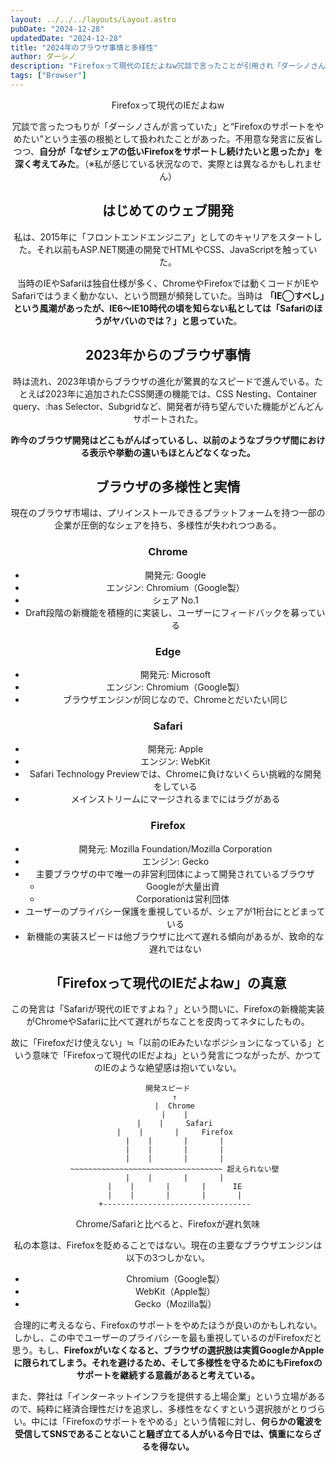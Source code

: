 ```yaml
---
layout: ../../../layouts/Layout.astro
pubDate: "2024-12-28"
updatedDate: "2024-12-28"
title: "2024年のブラウザ事情と多様性"
author: ダーシノ
description: "Firefoxって現代のIEだよねw冗談で言ったことが引用され「ダーシノさんが言っていた」とFirefoxのサポートをやめたいという主張の根拠として扱われてしまうことがあった。不用意な発言に反省しつつ、ブラウザの多様性について向き合ったので、せっかくなので昨今のブラウザ事情とその重要性について語りたい。（※私が感じている状況なので、実際とは異なるかもしれません）"
tags: ["Browser"]
---
```



<Header {...frontmatter} />

Firefoxって現代のIEだよねw

冗談で言ったつもりが「ダーシノさんが言っていた」と“Firefoxのサポートをやめたい”という主張の根拠として扱われたことがあった。不用意な発言に反省しつつ、**自分が「なぜシェアの低いFirefoxをサポートし続けたいと思ったか」を深く考えてみた**。（※私が感じている状況なので、実際とは異なるかもしれません）

## はじめてのウェブ開発

私は、2015年に「フロントエンドエンジニア」としてのキャリアをスタートした。それ以前もASP.NET関連の開発でHTMLやCSS、JavaScriptを触っていた。

当時のIEやSafariは独自仕様が多く、ChromeやFirefoxでは動くコードがIEやSafariではうまく動かない、という問題が頻発していた。当時は **「IE◯すべし」という風潮があったが、IE6〜IE10時代の頃を知らない私としては「Safariのほうがヤバいのでは？」と思っていた**。

## 2023年からのブラウザ事情

時は流れ、2023年頃からブラウザの進化が驚異的なスピードで進んでいる。たとえば2023年に追加されたCSS関連の機能では、CSS Nesting、Container query、:has Selector、Subgridなど、開発者が待ち望んでいた機能がどんどんサポートされた。

**昨今のブラウザ開発はどこもがんばっているし、以前のようなブラウザ間における表示や挙動の違いもほとんどなくなった。**

## ブラウザの多様性と実情

現在のブラウザ市場は、プリインストールできるプラットフォームを持つ一部の企業が圧倒的なシェアを持ち、多様性が失われつつある。

### Chrome
- 開発元: Google
- エンジン: Chromium（Google製）
- シェア No.1
- Draft段階の新機能を積極的に実装し、ユーザーにフィードバックを募っている

### Edge
- 開発元: Microsoft
- エンジン: Chromium（Google製）
- ブラウザエンジンが同じなので、Chromeとだいたい同じ

### Safari
- 開発元: Apple
- エンジン: WebKit
- Safari Technology Previewでは、Chromeに負けないくらい挑戦的な開発をしている
- メインストリームにマージされるまでにはラグがある

### Firefox
- 開発元: Mozilla Foundation/Mozilla Corporation
- エンジン: Gecko
- 主要ブラウザの中で唯一の非営利団体によって開発されているブラウザ
  - Googleが大量出資
  - Corporationは営利団体
- ユーザーのプライバシー保護を重視しているが、シェアが1桁台にとどまっている
- 新機能の実装スピードは他ブラウザに比べて遅れる傾向があるが、致命的な遅れではない


## 「Firefoxって現代のIEだよねw」の真意

この発言は「Safariが現代のIEですよね？」という問いに、Firefoxの新機能実装がChromeやSafariに比べて遅れがちなことを皮肉ってネタにしたもの。

故に「Firefoxだけ使えない」≒「以前のIEみたいなポジションになっている」という意味で「Firefoxって現代のIEだよね」という発言につながったが、かつてのIEのような絶望感は抱いていない。

<figure>

```
開発スピード
   ↑
   |  Chrome
   |    |
   |    |     Safari
   |    |       |     Firefox
   |    |       |       |
   |    |       |       |
   |    |       |       |
   ~~~~~~~~~~~~~~~~~~~~~~~~~~~~~~~~~~ 超えられない壁
   |    |       |       |
   |    |       |       |      IE
   |    |       |       |       |
   +---------------------------------
```

  <figcaption>Chrome/Safariと比べると、Firefoxが遅れ気味</figcaption>
</figure>

私の本意は、Firefoxを貶めることではない。現在の主要なブラウザエンジンは以下の3つしかない。

- Chromium（Google製）
- WebKit（Apple製）
- Gecko（Mozilla製）

合理的に考えるなら、Firefoxのサポートをやめたほうが良いのかもしれない。しかし、この中でユーザーのプライバシーを最も重視しているのがFirefoxだと思う。もし、**Firefoxがいなくなると、ブラウザの選択肢は実質GoogleかAppleに限られてしまう。それを避けるため、そして多様性を守るためにもFirefoxのサポートを継続する意義があると考えている。**

また、弊社は「インターネットインフラを提供する上場企業」という立場があるので、純粋に経済合理性だけを追求し、多様性をなくすという選択肢がとりづらい。中には「Firefoxのサポートをやめる」という情報に対し、**何らかの電波を受信してSNSであることないこと騒ぎ立てる人がいる今日では、慎重にならざるを得ない。**
